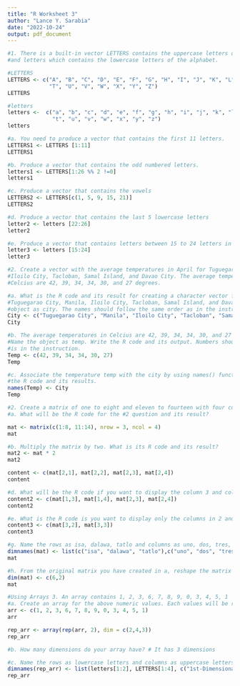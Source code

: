 ```yaml
---
title: "R Worksheet 3"
author: "Lance Y. Sarabia"
date: "2022-10-24"
output: pdf_document
---
```


\hfill\break
```r
#1. There is a built-in vector LETTERS contains the uppercase letters of the alphabet
#and letters which contains the lowercase letters of the alphabet.

#LETTERS
LETTERS <- c("A", "B", "C", "D", "E", "F", "G", "H", "I", "J", "K", "L", "M", "N", "O", "P", "Q", "R", "S",
             "T", "U", "V", "W", "X", "Y", "Z")
LETTERS

#letters
letters <-  c("a", "b", "c", "d", "e", "f", "g", "h", "i", "j", "k", "l", "m", "n", "o", "p", "q", "r", "s", 
              "t", "u", "v", "w", "x", "y", "z")
letters
```
\hfill\break
```r
#a. You need to produce a vector that contains the first 11 letters.
LETTERS1 <- LETTERS [1:11]
LETTERS1
```
\hfill\break
```r
#b. Produce a vector that contains the odd numbered letters.
letters1 <- LETTERS[1:26 %% 2 !=0]
letters1
```
\hfill\break
```r
#c. Produce a vector that contains the vowels
LETTERS2 <- LETTERS[c(1, 5, 9, 15, 21)]
LETTERS2
```
\hfill\break
```r
#d. Produce a vector that contains the last 5 lowercase letters
letter2 <- letters [22:26]
letter2
```
\hfill\break
```r
#e. Produce a vector that contains letters between 15 to 24 letters in lowercase.
letter3 <- letters [15:24]
letter3
```
\hfill\break
```r
#2. Create a vector with the average temperatures in April for Tuguegarao City, Manila,
#Iloilo City, Tacloban, Samal Island, and Davao City. The average temperatures in
#Celcius are 42, 39, 34, 34, 30, and 27 degrees.

#a. What is the R code and its result for creating a character vector for the city/town of
#Tuguegarao City, Manila, Iloilo City, Tacloban, Samal Island, and Davao City? Name the
#object as city. The names should follow the same order as in the instruction.
City <- c("Tuguegarao City", "Manila", "Iloilo City", "Tacloban", "Samal Island", "Davao City")
City
```
\hfill\break
```r
#b. The average temperatures in Celcius are 42, 39, 34, 34, 30, and 27 degrees.
#Name the object as temp. Write the R code and its output. Numbers should also follow what
#is in the instruction.
Temp <- c(42, 39, 34, 34, 30, 27)
Temp
```
\hfill\break
```r
#c. Associate the temperature temp with the city by using names() function. What is
#the R code and its results.
names(Temp) <- City
Temp
```
\hfill\break
```r
#2. Create a matrix of one to eight and eleven to fourteen with four columns and three # rows.
#a. What will be the R code for the #2 question and its result?

mat <- matrix(c(1:8, 11:14), nrow = 3, ncol = 4)
mat
```
\hfill\break
```r
#b. Multiply the matrix by two. What is its R code and its result?
mat2 <- mat * 2
mat2
```
\hfill\break
```r
content <- c(mat[2,1], mat[2,2], mat[2,3], mat[2,4])
content
```
\hfill\break
```r
#d. What will be the R code if you want to display the column 3 and column 4 in row 1 and row 2? What is its output?
content2 <- c(mat[1,3], mat[1,4], mat[2,3], mat[2,4])
content2
```
\hfill\break
```r
#e. What is the R code is you want to display only the columns in 2 and 3, row 3? What is its output?
content3 <- c(mat[3,2], mat[3,3])
content3
```
\hfill\break
```r
#g. Name the rows as isa, dalawa, tatlo and columns as uno, dos, tres, quatro for the matrix that was created in b.‘. What is its R code and corresponding output?
dimnames(mat) <- list(c("isa", "dalawa", "tatlo"),c("uno", "dos", "tres", "quatro"))
mat
```
```r
#h. From the original matrix you have created in a, reshape the matrix by assigning a new dimension with dim(). New dimensions should have 2 columns and 6 rows. What will be the R code and its output?
dim(mat) <- c(6,2)
mat
```
\hfill\break
```r
#Using Arrays 3. An array contains 1, 2, 3, 6, 7, 8, 9, 0, 3, 4, 5, 1
#a. Create an array for the above numeric values. Each values will be repeated twice What will be the R code if you are to create a three-dimensional array with 4 columns and 2 rows. What will be its output?
arr <- c(1, 2, 3, 6, 7, 8, 9, 0, 3, 4, 5, 1)
arr

rep_arr <- array(rep(arr, 2), dim = c(2,4,3))
rep_arr
```
\hfill\break
```r
#b. How many dimensions do your array have? # It has 3 dimensions

#c. Name the rows as lowercase letters and columns as uppercase letters starting from the A. The array names should be “1st-Dimensional Array”, “2nd-Dimentional Array”, and “3rd-Dimensional Array”. What will be the R codes and its output?
dimnames(rep_arr) <- list(letters[1:2], LETTERS[1:4], c("1st-Dimensional Array", "2nd-Dimensional Array", "3rd-Dimensional Array"))
rep_arr
```